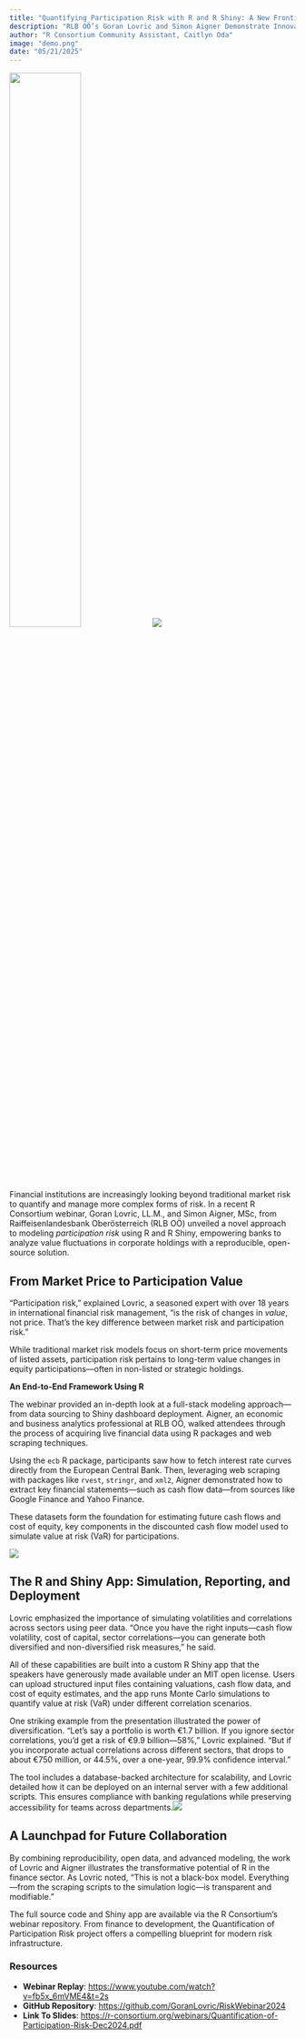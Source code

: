 ```yaml
---
title: "Quantifying Participation Risk with R and R Shiny: A New Frontier in Financial Risk Modeling"
description: "RLB OÖ’s Goran Lovric and Simon Aigner Demonstrate Innovative Use of R for Modeling Participation Risk"
author: "R Consortium Community Assistant, Caitlyn Oda"
image: "demo.png"
date: "05/21/2025"
---
```


<!-- # **Quantifying Participation Risk with R and R Shiny: A New Frontier in Financial Risk Modeling**

**RLB OÖ’s Goran Lovric and Simon Aigner Demonstrate Innovative Use of R for Modeling Participation Risk** -->

![](goran.jpeg){width=50%}![](simon.jpeg)

Financial institutions are increasingly looking beyond traditional market risk to quantify and manage more complex forms of risk. In a recent R Consortium webinar, Goran Lovric, LL.M., and Simon Aigner, MSc, from Raiffeisenlandesbank Oberösterreich (RLB OÖ) unveiled a novel approach to modeling *participation risk* using R and R Shiny, empowering banks to analyze value fluctuations in corporate holdings with a reproducible, open-source solution.

## **From Market Price to Participation Value**

“Participation risk,” explained Lovric, a seasoned expert with over 18 years in international financial risk management, “is the risk of changes in *value*, not price. That’s the key difference between market risk and participation risk.”

While traditional market risk models focus on short-term price movements of listed assets, participation risk pertains to long-term value changes in equity participations—often in non-listed or strategic holdings. 

**An End-to-End Framework Using R**

The webinar provided an in-depth look at a full-stack modeling approach—from data sourcing to Shiny dashboard deployment. Aigner, an economic and business analytics professional at RLB OÖ, walked attendees through the process of acquiring live financial data using R packages and web scraping techniques.

Using the `ecb` R package, participants saw how to fetch interest rate curves directly from the European Central Bank. Then, leveraging web scraping with packages like `rvest`, `stringr`, and `xml2`, Aigner demonstrated how to extract key financial statements—such as cash flow data—from sources like Google Finance and Yahoo Finance.

These datasets form the foundation for estimating future cash flows and cost of equity, key components in the discounted cash flow model used to simulate value at risk (VaR) for participations.

![](data.png)

## **The R and Shiny App: Simulation, Reporting, and Deployment**

Lovric emphasized the importance of simulating volatilities and correlations across sectors using peer data. “Once you have the right inputs—cash flow volatility, cost of capital, sector correlations—you can generate both diversified and non-diversified risk measures,” he said.

All of these capabilities are built into a custom R Shiny app that the speakers have generously made available under an MIT open license. Users can upload structured input files containing valuations, cash flow data, and cost of equity estimates, and the app runs Monte Carlo simulations to quantify value at risk (VaR) under different correlation scenarios.

One striking example from the presentation illustrated the power of diversification. “Let’s say a portfolio is worth €1.7 billion. If you ignore sector correlations, you’d get a risk of €9.9 billion—58%,” Lovric explained. “But if you incorporate actual correlations across different sectors, that drops to about €750 million, or 44.5%, over a one-year, 99.9% confidence interval.”

The tool includes a database-backed architecture for scalability, and Lovric detailed how it can be deployed on an internal server with a few additional scripts. This ensures compliance with banking regulations while preserving accessibility for teams across departments.![](demo.png)

## **A Launchpad for Future Collaboration**

By combining reproducibility, open data, and advanced modeling, the work of Lovric and Aigner illustrates the transformative potential of R in the finance sector. As Lovric noted, “This is not a black-box model. Everything—from the scraping scripts to the simulation logic—is transparent and modifiable.”

The full source code and Shiny app are available via the R Consortium’s webinar repository. From finance to development, the Quantification of Participation Risk project offers a compelling blueprint for modern risk infrastructure.

### Resources

* **Webinar Replay**: [https://www.youtube.com/watch?v=fb5x_6mVME4&t=2s](https://www.youtube.com/watch?v=fb5x_6mVME4&t=2s)  
* **GitHub Repository**: [https://github.com/GoranLovric/RiskWebinar2024](https://github.com/GoranLovric/RiskWebinar2024)
* **Link To Slides**: [https://r-consortium.org/webinars/Quantification-of-Participation-Risk-Dec2024.pdf](https://r-consortium.org/webinars/Quantification-of-Participation-Risk-Dec2024.pdf)